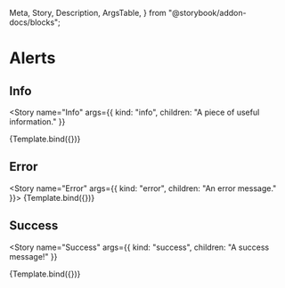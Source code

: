   Meta,
  Story,
  Description,
  ArgsTable,
} from "@storybook/addon-docs/blocks";

<Meta title="Atoms/Alert" component={Alert} />


# Alerts

<Description of={Alert} />

<ArgsTable of={Alert} />

## Info

<Story
  name="Info"
  args={{ kind: "info", children: "A piece of useful information." }}
>
  {Template.bind({})}
</Story>

## Error

<Story name="Error" args={{ kind: "error", children: "An error message." }}>
  {Template.bind({})}
</Story>

## Success

<Story
  name="Success"
  args={{ kind: "success", children: "A success message!" }}
>
  {Template.bind({})}
</Story>
